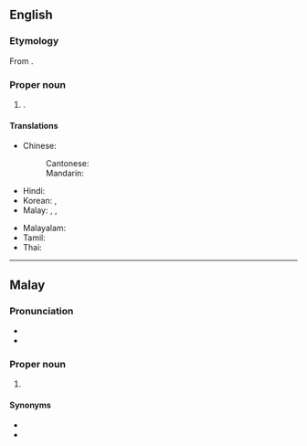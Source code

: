 ==English==
{{wikipedia}}

===Etymology===
From {{bor|en|ms|Seremban}}.

===Proper noun===
{{en-proper noun}}

# {{place|en|capital city|s/Negeri Sembilan|c/Malaysia}}.

====Translations====
{{trans-top|capital of Negeri Sembilan}}
* Chinese:
*: Cantonese: {{t|yue|芙蓉|tr=fu4 jung4}}
*: Mandarin: {{t+|cmn|芙蓉|tr=Fúróng}}
* Hindi: {{t|hi|सेरेम्बन|m}}
* Korean: {{t|ko|스름반|tr=Seureumban}}, {{t|ko|부용시|tr=Puyong-si}}
* Malay: {{t|ms|Seremban}}, {{t|ms|Sungai Ujong}}, {{t|ms|Fu Yong}}
{{trans-mid}}
* Malayalam: {{t|ml|സിരമ്പാൻ}}
* Tamil: {{t|ta|சிரம்பான்}}
* Thai: {{t|th|เซอเริมบัน}}
{{trans-bottom}}

----

==Malay==
{{wikipedia|lang=ms}}

===Pronunciation===
* {{IPA|ms|/sərəmban/}}
* {{rhymes|ms|əmban|ban|an}}

===Proper noun===
{{ms-proper noun|j=سرمبن}}

# {{place|ms|capital city|s/Negeri Sembilan|c/Malaysia|t1=Seremban}}

====Synonyms====
* {{l|ms|Fu Yong}}
* {{l|ms|Sungai Ujong}}